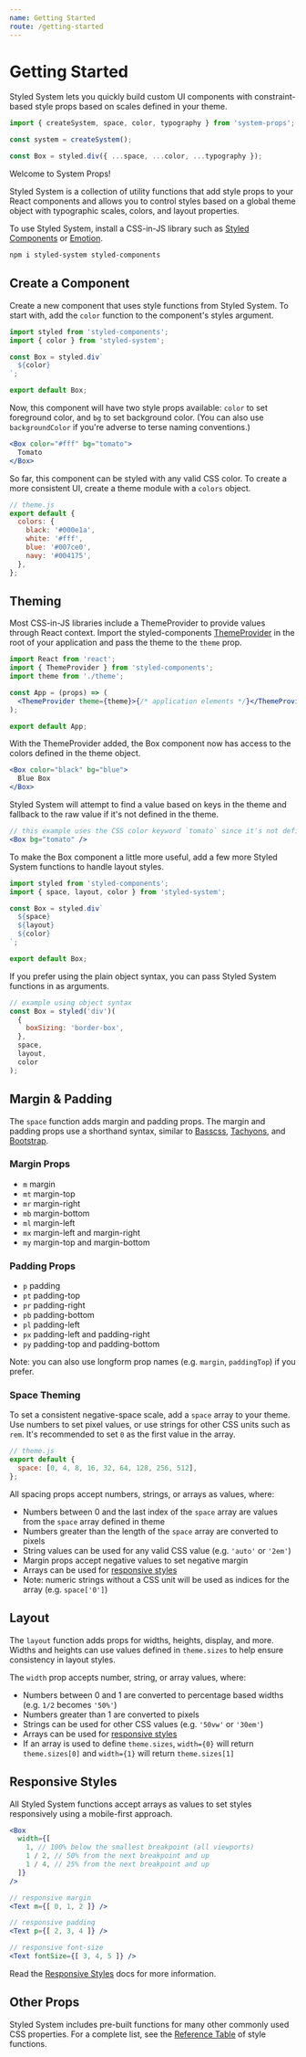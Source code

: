 ```yaml
---
name: Getting Started
route: /getting-started
---
```



# Getting Started

Styled System lets you quickly build custom UI components with constraint-based style props based on scales defined in your theme.

```js
import { createSystem, space, color, typography } from 'system-props';

const system = createSystem();

const Box = styled.div({ ...space, ...color, ...typography });
```

<Playground>
  <Box as="h3" textAlign="center" fontSize="lg" bg="primary" color="white" py={2}>Welcome to System Props!</Box>
</Playground>

Styled System is a collection of utility functions that add style props
to your React components
and allows you to control styles based on a global theme object
with typographic scales, colors, and layout properties.

To use Styled System, install a CSS-in-JS library such as [Styled Components][] or [Emotion][].

```sh
npm i styled-system styled-components
```

## Create a Component

Create a new component that uses style functions from Styled System.
To start with, add the `color` function to the component's styles argument.

```javascript
import styled from 'styled-components';
import { color } from 'styled-system';

const Box = styled.div`
  ${color}
`;

export default Box;
```

Now, this component will have two style props available: `color` to set foreground color, and `bg` to set background color.
(You can also use `backgroundColor` if you're adverse to terse naming conventions.)

```jsx
<Box color="#fff" bg="tomato">
  Tomato
</Box>
```

So far, this component can be styled with any valid CSS color.
To create a more consistent UI, create a theme module with a `colors` object.

```js
// theme.js
export default {
  colors: {
    black: '#000e1a',
    white: '#fff',
    blue: '#007ce0',
    navy: '#004175',
  },
};
```

## Theming

Most CSS-in-JS libraries include a ThemeProvider to provide values through React context.
Import the styled-components [ThemeProvider][] in the root of your application and pass the theme to the `theme` prop.

```jsx
import React from 'react';
import { ThemeProvider } from 'styled-components';
import theme from './theme';

const App = (props) => (
  <ThemeProvider theme={theme}>{/* application elements */}</ThemeProvider>
);

export default App;
```

[themeprovider]: https://www.styled-components.com/docs/advanced#theming

With the ThemeProvider added, the Box component now has access to the colors defined in the theme object.

```jsx
<Box color="black" bg="blue">
  Blue Box
</Box>
```

Styled System will attempt to find a value based on keys in the theme and fallback to the raw value if it's not defined in the theme.

```jsx
// this example uses the CSS color keyword `tomato` since it's not defined in the theme
<Box bg="tomato" />
```

To make the Box component a little more useful, add a few more Styled System functions
to handle layout styles.

```jsx
import styled from 'styled-components';
import { space, layout, color } from 'styled-system';

const Box = styled.div`
  ${space}
  ${layout}
  ${color}
`;

export default Box;
```

If you prefer using the plain object syntax, you can pass Styled System functions in as arguments.

```js
// example using object syntax
const Box = styled('div')(
  {
    boxSizing: 'border-box',
  },
  space,
  layout,
  color
);
```

## Margin & Padding

The `space` function adds margin and padding props.
The margin and padding props use a shorthand syntax, similar to
[Basscss][basscss], [Tachyons][tachyons], and [Bootstrap][bootstrap].

[basscss]: http://basscss.com/#basscss-margin
[tachyons]: http://tachyons.io/docs/layout/spacing/
[bootstrap]: https://getbootstrap.com/docs/4.1/utilities/spacing/

### Margin Props

- `m` margin
- `mt` margin-top
- `mr` margin-right
- `mb` margin-bottom
- `ml` margin-left
- `mx` margin-left and margin-right
- `my` margin-top and margin-bottom

### Padding Props

- `p` padding
- `pt` padding-top
- `pr` padding-right
- `pb` padding-bottom
- `pl` padding-left
- `px` padding-left and padding-right
- `py` padding-top and padding-bottom

Note: you can also use longform prop names (e.g. `margin`, `paddingTop`) if you prefer.

### Space Theming

To set a consistent negative-space scale, add a `space` array to your theme.
Use numbers to set pixel values, or use strings for other CSS units such as `rem`.
It's recommended to set `0` as the first value in the array.

```js
// theme.js
export default {
  space: [0, 4, 8, 16, 32, 64, 128, 256, 512],
};
```

All spacing props accept numbers, strings, or arrays as values, where:

- Numbers between 0 and the last index of the `space` array are values from the `space` array defined in theme
- Numbers greater than the length of the `space` array are converted to pixels
- String values can be used for any valid CSS value (e.g. `'auto'` or `'2em'`)
- Margin props accept negative values to set negative margin
- Arrays can be used for [responsive styles](#responsive-styles)
- Note: numeric strings without a CSS unit will be used as indices for the array (e.g. `space['0']`)

## Layout

The `layout` function adds props for widths, heights, display, and more.
Widths and heights can use values defined in `theme.sizes` to help ensure consistency in layout styles.

The `width` prop accepts number, string, or array values, where:

- Numbers between 0 and 1 are converted to percentage based widths (e.g. `1/2` becomes `'50%'`)
- Numbers greater than 1 are converted to pixels
- Strings can be used for other CSS values (e.g. `'50vw'` or `'30em'`)
- Arrays can be used for [responsive styles](#responsive-styles)
- If an array is used to define `theme.sizes`, `width={0}` will return `theme.sizes[0]` and `width={1}` will return `theme.sizes[1]`

## Responsive Styles

All Styled System functions accept arrays as values to set styles responsively using a mobile-first approach.

```jsx
<Box
  width={[
    1, // 100% below the smallest breakpoint (all viewports)
    1 / 2, // 50% from the next breakpoint and up
    1 / 4, // 25% from the next breakpoint and up
  ]}
/>
```

```jsx
// responsive margin
<Text m={[ 0, 1, 2 ]} />

// responsive padding
<Text p={[ 2, 3, 4 ]} />

// responsive font-size
<Text fontSize={[ 3, 4, 5 ]} />
```

Read the [Responsive Styles][] docs for more information.

## Other Props

Styled System includes pre-built functions for many other commonly used CSS properties.
For a complete list, see the [Reference Table][] of style functions.

[styled components]: https://github.com/styled-components/styled-components
[emotion]: https://github.com/emotion-js/emotion
[responsive styles]: /responsive-styles
[reference table]: /table
